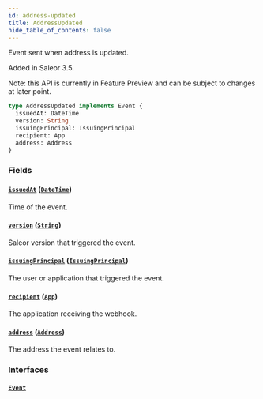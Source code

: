 ```yaml
---
id: address-updated
title: AddressUpdated
hide_table_of_contents: false
---
```


Event sent when address is updated.

Added in Saleor 3.5.

Note: this API is currently in Feature Preview and can be subject to changes at later point.

```graphql
type AddressUpdated implements Event {
  issuedAt: DateTime
  version: String
  issuingPrincipal: IssuingPrincipal
  recipient: App
  address: Address
}
```

### Fields

#### [`issuedAt`](#) ([`DateTime`](../../../developer/api-reference/scalars/date-time))

Time of the event.

#### [`version`](#) ([`String`](../../../developer/api-reference/scalars/string))

Saleor version that triggered the event.

#### [`issuingPrincipal`](#) ([`IssuingPrincipal`](../../../developer/api-reference/unions/issuing-principal))

The user or application that triggered the event.

#### [`recipient`](#) ([`App`](../../../developer/api-reference/objects/app))

The application receiving the webhook.

#### [`address`](#) ([`Address`](../../../developer/api-reference/objects/address))

The address the event relates to.

### Interfaces

#### [`Event`](../../../developer/api-reference/interfaces/event)

